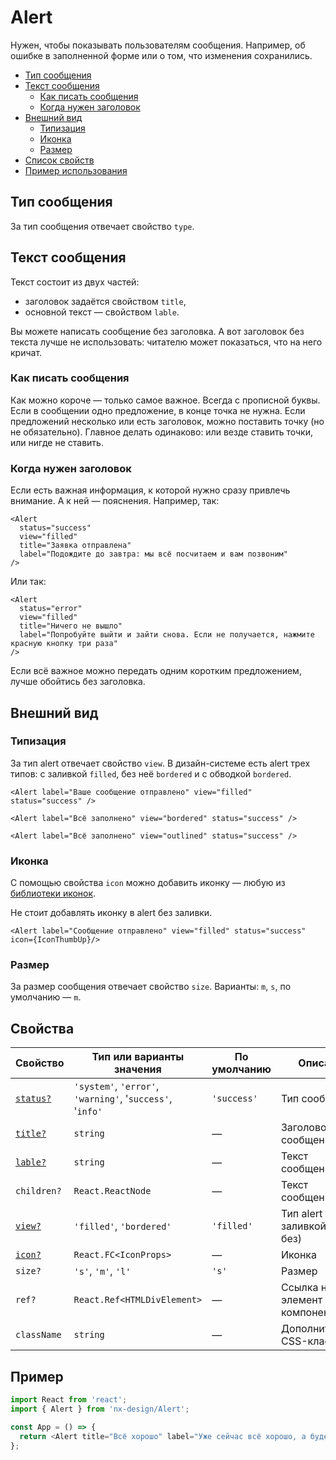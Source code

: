 
# Alert

Нужен, чтобы показывать пользователям сообщения. Например, об ошибке в заполненной форме
или о том, что изменения сохранились.

- [Тип сообщения](#тип-сообщения)
- [Текст сообщения](#текст-сообщения)
  - [Как писать сообщения](#как-писать-сообщения)
  - [Когда нужен заголовок](#когда-нужен-заголовок)
- [Внешний вид](#внешний-вид)
  - [Типизация](#типизация)
  - [Иконка](#иконка)
  - [Размер](#размер)
- [Список свойств](#свойства)
- [Пример использования](#пример)

## Тип сообщения

За тип сообщения отвечает свойство `type`.

<AlertExampleType />

## Текст сообщения

Текст состоит из двух частей:

- заголовок задаётся свойством `title`,
- основной текст — свойством `lable`.

Вы можете написать сообщение без заголовка. А вот заголовок без текста лучше не использовать:
читателю может показаться, что на него кричат.

### Как писать сообщения

Как можно короче — только самое важное. Всегда с прописной буквы. Если в сообщении одно предложение,
в конце точка не нужна. Если предложений несколько или есть заголовок, можно поставить точку (но не обязательно).
Главное делать одинаково: или везде ставить точки, или нигде не ставить.

### Когда нужен заголовок

Если есть важная информация, к которой нужно сразу привлечь внимание. А к ней — пояснения. Например, так:

<AlertExampleSuccess />

```tsx
<Alert
  status="success"
  view="filled"
  title="Заявка отправлена"
  label="Подождите до завтра: мы всё посчитаем и вам позвоним"
/>
```

Или так:

<AlertExampleAlert />

```tsx
<Alert
  status="error"
  view="filled"
  title="Ничего не вышло"
  label="Попробуйте выйти и зайти снова. Если не получается, нажмите красную кнопку три раза"
/>
```

Если всё важное можно передать одним коротким предложением, лучше обойтись без заголовка.

## Внешний вид

### Типизация

За тип alert отвечает свойство `view`. В дизайн-системе есть alert трех типов:
с заливкой `filled`, без неё `bordered` и с обводкой `bordered`.

<AlertExampleView />

```tsx
<Alert label="Ваше сообщение отправлено" view="filled" status="success" />
```

```tsx
<Alert label="Всё заполнено" view="bordered" status="success" />
```

```tsx
<Alert label="Всё заполнено" view="outlined" status="success" />
```

### Иконка

С помощью свойства `icon` можно добавить иконку — любую из [библиотеки иконок](?path=/story/components-icons--playground).

Не стоит добавлять иконку в alert без заливки.

<AlertExampleIcon />

```tsx
<Alert label="Сообщение отправлено" view="filled" status="success" icon={IconThumbUp}/>
```

### Размер

За размер сообщения отвечает свойство `size`. Варианты: `m`, `s`, по умолчанию — `m`.

<AlertExampleSize />

## Свойства

| Свойство                     | Тип или варианты значения                       | По умолчанию | Описание                           |
| ---------------------------- | ------------------------------------------------------------ | ------------ | ---------------------------------- |
| [`status?`](#тип-сообщения)  | `'system'`, `'error'`, `'warning'`, '`success'`, '`info'`    | `'success'`  | Тип сообщения                      |
| [`title?`](#текст-сообщения) | `string`                                                     | —            | Заголовок сообщения                |
| [`lable?`](#текст-сообщения) | `string`                                                     | —            | Текст сообщения                    |
| `children?`                  | `React.ReactNode`                                            | —            | Текст сообщения                    |
| [`view?`](#внешний-вид)      | `'filled'`, `'bordered'`                                     | `'filled'`   | Тип alert (с заливкой или без) |
| [`icon?`](#внешний-вид)      | `React.FC<IconProps>`                                        | —            | Иконка                             |
| `size?`                      | `'s'`, `'m'`, `'l'`                                          | `'s'`        | Размер                             |
| `ref?`                       | `React.Ref<HTMLDivElement>`                                  | —            | Ссылка на DOM-элемент компонента   |
| `className`                  | `string`                                                     | —            | Дополнительный CSS-класс           |

## Пример

```ts
import React from 'react';
import { Alert } from 'nx-design/Alert';

const App = () => {
  return <Alert title="Всё хорошо" label="Уже сейчас всё хорошо, а будет ещё лучше" />;
};
```
